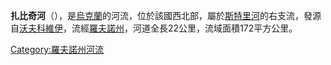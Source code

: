 <!-- 檔案不存在 [[Image:Схема_Жабичі.png|right]] -->

'''扎比奇河'''（{{lang-uk|Жабичі}}），是[[烏克蘭|烏克蘭]]的河流，位於該國西北部，屬於[[斯特里河|斯特里河]]的右支流，發源自[[沃夫科維伊|沃夫科維伊]]，流經[[羅夫諾州|羅夫諾州]]，河道全長22公里，流域面積172平方公里。

{{DEFAULTSORT:Жабичі}}
[[Category:羅夫諾州河流|Category:羅夫諾州河流]]


{{Ukraine-river-stub}}